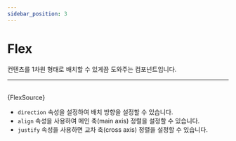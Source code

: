 ```yaml
---
sidebar_position: 3
---
```



# Flex

컨텐츠를 1차원 형태로 배치할 수 있게끔 도와주는 컴포넌트입니다.

---

<Example>
  <Flex />
</Example>

<br/>

<CodeBlock language="tsx">
  {FlexSource}
</CodeBlock>

* `direction` 속성을 설정하여 배치 방향을 설정할 수 있습니다.
* `align` 속성을 사용하여 메인 축(main axis) 정렬을 설정할 수 있습니다.
* `justify` 속성을 사용하면 교차 축(cross axis) 정렬을 설정할 수 있습니다.
